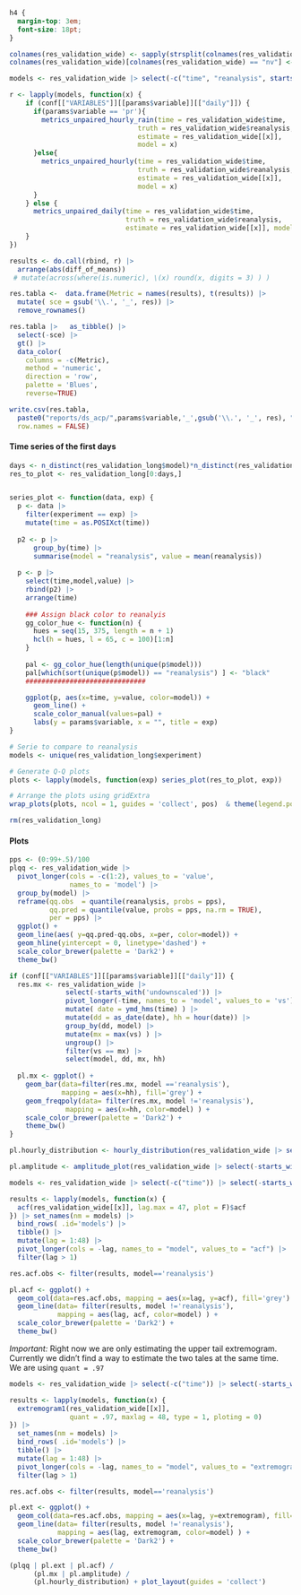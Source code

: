 ```css
h4 {
  margin-top: 3em;
  font-size: 18pt;
}
```

```r
colnames(res_validation_wide) <- sapply(strsplit(colnames(res_validation_wide), "\\."), `[`, 1)
colnames(res_validation_wide)[colnames(res_validation_wide) == "nv"] <- "naive"
```

```r
models <- res_validation_wide |> select(-c("time", "reanalysis", starts_with('undownscaled'))) |> colnames()

r <- lapply(models, function(x) {
    if (conf[["VARIABLES"]][[params$variable]][["daily"]]) {
      if(params$variable == 'pr'){
        metrics_unpaired_hourly_rain(time = res_validation_wide$time, 
                                truth = res_validation_wide$reanalysis, 
                                estimate = res_validation_wide[[x]], 
                                model = x)
      }else{
        metrics_unpaired_hourly(time = res_validation_wide$time, 
                                truth = res_validation_wide$reanalysis, 
                                estimate = res_validation_wide[[x]], 
                                model = x)        
      }
    } else {
      metrics_unpaired_daily(time = res_validation_wide$time, 
                             truth = res_validation_wide$reanalysis, 
                             estimate = res_validation_wide[[x]], model = x)
    }
})

results <- do.call(rbind, r) |> 
  arrange(abs(diff_of_means))
 # mutate(across(where(is.numeric), \(x) round(x, digits = 3) ) )

res.tabla <-  data.frame(Metric = names(results), t(results)) |> 
  mutate( sce = gsub('\\.', '_', res)) |> 
  remove_rownames()

res.tabla |>   as_tibble() |> 
  select(-sce) |> 
  gt() |> 
  data_color(
    columns = -c(Metric),
    method = 'numeric',
    direction = 'row',
    palette = 'Blues', 
    reverse=TRUE)

write.csv(res.tabla, 
  paste0("reports/ds_acp/",params$variable,'_',gsub('\\.', '_', res), ".csv"), 
  row.names = FALSE)  
```

#### Time series of the first days

```r
days <- n_distinct(res_validation_long$model)*n_distinct(res_validation_long$experiment)*24*5
res_to_plot <- res_validation_long[0:days,]


series_plot <- function(data, exp) {
  p <- data |> 
    filter(experiment == exp) |>
    mutate(time = as.POSIXct(time))
  
  p2 <- p |>
      group_by(time) |>
      summarise(model = "reanalysis", value = mean(reanalysis))
  
  p <- p |> 
    select(time,model,value) |>
    rbind(p2) |>
    arrange(time)
  
    ### Assign black color to reanalyis
    gg_color_hue <- function(n) {
      hues = seq(15, 375, length = n + 1)
      hcl(h = hues, l = 65, c = 100)[1:n]
    } 
    
    pal <- gg_color_hue(length(unique(p$model)))
    pal[which(sort(unique(p$model)) == "reanalysis") ] <- "black"
    ##############################  

    ggplot(p, aes(x=time, y=value, color=model)) +
      geom_line() +
      scale_color_manual(values=pal) +
      labs(y = params$variable, x = "", title = exp)
}

# Serie to compare to reanalysis
models <- unique(res_validation_long$experiment)

# Generate Q-Q plots
plots <- lapply(models, function(exp) series_plot(res_to_plot, exp))

# Arrange the plots using gridExtra
wrap_plots(plots, ncol = 1, guides = 'collect', pos)  & theme(legend.position = 'bottom')

rm(res_validation_long)
```

#### Plots

```r
pps <- (0:99+.5)/100
plqq <- res_validation_wide |> 
  pivot_longer(cols = -c(1:2), values_to = 'value', 
               names_to = 'model') |> 
  group_by(model) |> 
  reframe(qq.obs  = quantile(reanalysis, probs = pps),
          qq.pred = quantile(value, probs = pps, na.rm = TRUE),
          per = pps) |> 
  ggplot() + 
  geom_line(aes( y=qq.pred-qq.obs, x=per, color=model)) + 
  geom_hline(yintercept = 0, linetype='dashed') + 
  scale_color_brewer(palette = 'Dark2') + 
  theme_bw() 
```


```r
if (conf[["VARIABLES"]][[params$variable]][["daily"]]) {
  res.mx <- res_validation_wide |> 
              select(-starts_with('undownscaled')) |>
              pivot_longer(-time, names_to = 'model', values_to = 'vs')  |> 
              mutate( date = ymd_hms(time) ) |> 
              mutate(dd = as_date(date), hh = hour(date)) |> 
              group_by(dd, model) |> 
              mutate(mx = max(vs) ) |> 
              ungroup() |> 
              filter(vs == mx) |> 
              select(model, dd, mx, hh)
  
  pl.mx <- ggplot() +
    geom_bar(data=filter(res.mx, model =='reanalysis'), 
             mapping = aes(x=hh), fill='grey') +
    geom_freqpoly(data= filter(res.mx, model !='reanalysis'),
              mapping = aes(x=hh, color=model) ) +
    scale_color_brewer(palette = 'Dark2') + 
    theme_bw() 
}
```

```r
pl.hourly_distribution <- hourly_distribution(res_validation_wide |> select(-starts_with('undownscaled')))
```

```r
pl.amplitude <- amplitude_plot(res_validation_wide |> select(-starts_with('undownscaled')))
```

```r
models <- res_validation_wide |> select(-c("time")) |> select(-starts_with('undownscaled')) |> colnames()

results <- lapply(models, function(x) {
  acf(res_validation_wide[[x]], lag.max = 47, plot = F)$acf
}) |> set_names(nm = models) |> 
  bind_rows( .id='models') |> 
  tibble() |> 
  mutate(lag = 1:48) |> 
  pivot_longer(cols = -lag, names_to = "model", values_to = "acf") |> 
  filter(lag > 1)

res.acf.obs <- filter(results, model=='reanalysis')

pl.acf <- ggplot() +
  geom_col(data=res.acf.obs, mapping = aes(x=lag, y=acf), fill='grey') + 
  geom_line(data= filter(results, model !='reanalysis'),
            mapping = aes(lag, acf, color=model) ) +
  scale_color_brewer(palette = 'Dark2') + 
  theme_bw() 
```

*Important:* Right now we are only estimating the upper tail extremogram. Currently we didn't find a way to estimate the two tales at the same time. We are using `quant = .97`

```r
models <- res_validation_wide |> select(-c("time")) |> select(-starts_with('undownscaled')) |> colnames()

results <- lapply(models, function(x) {
  extremogram1(res_validation_wide[[x]], 
               quant = .97, maxlag = 48, type = 1, ploting = 0)
}) |> 
  set_names(nm = models) |> 
  bind_rows( .id='models') |> 
  tibble() |> 
  mutate(lag = 1:48) |> 
  pivot_longer(cols = -lag, names_to = "model", values_to = "extremogram") |> 
  filter(lag > 1)

res.acf.obs <- filter(results, model=='reanalysis')

pl.ext <- ggplot() +
  geom_col(data=res.acf.obs, mapping = aes(x=lag, y=extremogram), fill='grey') + 
  geom_line(data= filter(results, model !='reanalysis'),
            mapping = aes(lag, extremogram, color=model) ) +
  scale_color_brewer(palette = 'Dark2') + 
  theme_bw() 
```

```r
(plqq | pl.ext | pl.acf) /
      (pl.mx | pl.amplitude) /
      (pl.hourly_distribution) + plot_layout(guides = 'collect')
```